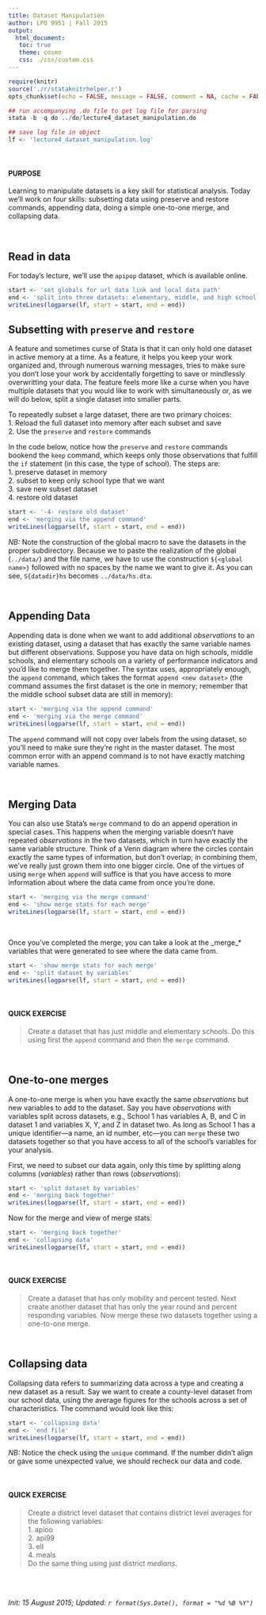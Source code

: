 ```yaml
---
title: Dataset Manipulation
author: LPO 9951 | Fall 2015
output: 
  html_document:
   toc: true
   theme: cosmo
   css: ./css/custom.css
---
```


```r
require(knitr)
source('./r/stataknitrhelper.r')
opts_chunk$set(echo = FALSE, message = FALSE, comment = NA, cache = FALSE)
```

```r
## run accompanying .do file to get log file for parsing
stata -b -q do ../do/lecture4_dataset_manipulation.do	 
```

```r
## save log file in object
lf <- 'lecture4_dataset_manipulation.log'
```

<br>

#### PURPOSE

Learning to manipulate datasets is a key skill for statistical
analysis. Today we'll work on four skills: subsetting data using
preserve and restore commands, appending
data, doing a simple one-to-one merge, and collapsing data.

<br>

## Read in data

For today's lecture, we'll use the `apipop` dataset, which is
available online.

```r
start <- 'set globals for url data link and local data path'
end <- 'split into three datasets: elementary, middle, and high school'
writeLines(logparse(lf, start = start, end = end))
```

## Subsetting with `preserve` and `restore`

A feature and sometimes curse of Stata is that it can only hold one
dataset in active memory at a time. As a feature, it helps you keep
your work organized and, through numerous warning messages, tries to
make sure you don't lose your work by accidentally forgetting to save
or mindlessly overwritting your data. The feature feels more like a
curse when you have multiple datasets that you would like to work with
simultaneously or, as we will do below, split a single dataset into
smaller parts.

To repeatedly subset a large dataset, there are two primary choices:  
  1. Reload the full dataset into memory after each subset and save  
  2. Use the `preserve` and `restore` commands

In the code below, notice how the `preserve` and `restore` commands
bookend the `keep` command, which keeps only those observations that
fulfill the `if` statement (in this case, the type of school). The
steps are:  
  1. preserve dataset in memory  
  2. subset to keep only school type that we want  
  3. save new subset dataset  
  4. restore old dataset  

```r
start <- '-4- restore old dataset'
end <- 'merging via the append command'
writeLines(logparse(lf, start = start, end = end))
```

*NB:* Note the construction of the global macro to save the datasets in
 the proper subdirectory. Because we to paste the realization of the
 global (`../data/`) and the file name, we have to use the
 construction `${<global name>}` followed with no spaces by the name
 we want to give it. As you can see, `S{datadir}hs` becomes
 `../data/hs.dta`. 

<br>

## Appending Data

Appending data is done when we want to add additional
*observations* to an existing dataset, using a dataset that has
exactly the same variable names but different observations. Suppose
you have data on high schools, middle schools, and elementary schools
on a variety of performance indicators and you'd like to merge them
together. The syntax uses, appropriately enough, the `append` command,
which takes the format `append <new dataset>` (the command assumes the
first dataset is the one in memory; remember that the middle school subset data
are still in memory):

```r
start <- 'merging via the append command'
end <- 'merging via the merge command'
writeLines(logparse(lf, start = start, end = end))
```
The `append` command will not copy over labels from the using
dataset, so you'll need to make sure they're right in the master
dataset. The most common error with an append command is to not have
exactly matching variable names.

<br>

## Merging Data

You can also use Stata's `merge` command to do an append operation in
special cases. This happens when the merging variable doesn't have
repeated *observations* in the two datasets, which in turn have exactly
the same variable structure. Think of a Venn diagram where the circles
contain exactly the same types of information, but don't overlap; in
combining them, we've really just grown them into one bigger circle.
One of the virtues of using `merge` when `append` will suffice is that
you have access to more information about where the data came from
once you're done.

```r
start <- 'merging via the merge command'
end <- 'show merge stats for each merge'
writeLines(logparse(lf, start = start, end = end))
```
<br>

Once you've completed the merge, you can take a look at the \_merge_*
variables that were generated to see where the data came from.

```r
start <- 'show merge stats for each merge'
end <- 'split dataset by variables'
writeLines(logparse(lf, start = start, end = end))
```
<br>

#### QUICK EXERCISE
> Create a dataset that has just middle and elementary schools. Do
> this using first the `append` command and then the `merge` command.

<br>

## One-to-one merges

A one-to-one merge is when you have exactly the same *observations*
but new variables to add to the dataset. Say you have *observations*
with variables split across datasets, e.g., School 1 has variables A,
B, and C in dataset 1 and variables X, Y, and Z in dataset two. As
long as School 1 has a unique identifier---a name, an id number,
etc---you can `merge` these two datasets together so that you have
access to all of the school's variables for your analysis.

First, we need to subset our data again, only this time by splitting
along columns (*variables*) rather than rows (*observations*):

```r
start <- 'split dataset by variables'
end <- 'merging back together'
writeLines(logparse(lf, start = start, end = end))
```

Now for the merge and view of merge stats:

```r
start <- 'merging back together'
end <- 'collapsing data'
writeLines(logparse(lf, start = start, end = end))
```

<br>

#### QUICK EXERCISE
> Create a dataset that has only mobility and percent tested. Next
> create another dataset that has only the year round and percent
> responding variables. Now merge these two datasets together using a
> one-to-one merge.

<br>

## Collapsing data

Collapsing data refers to summarizing data across a type and creating
a new dataset as a result. Say we want to create a county-level
dataset from our school data, using the average figures for the
schools across a set of characteristics. The command would look like
this:

```r
start <- 'collapsing data'
end <- 'end file'
writeLines(logparse(lf, start = start, end = end))
```

*NB:* Notice the check using the `unique` command. If the number
 didn't align or gave some unexpected value, we should recheck our
 data and code.

<br>

#### QUICK EXERCISE
> Create a district level dataset that contains district level
> averages for the following variables:  
>   1. apioo  
>   2. api99  
>   3. ell  
>   4. meals  
> Do the same thing using just district *medians*. 

<br>
<br>

*Init: 15 August 2015; Updated: `r format(Sys.Date(), format = "%d %B %Y")`*

<br>
